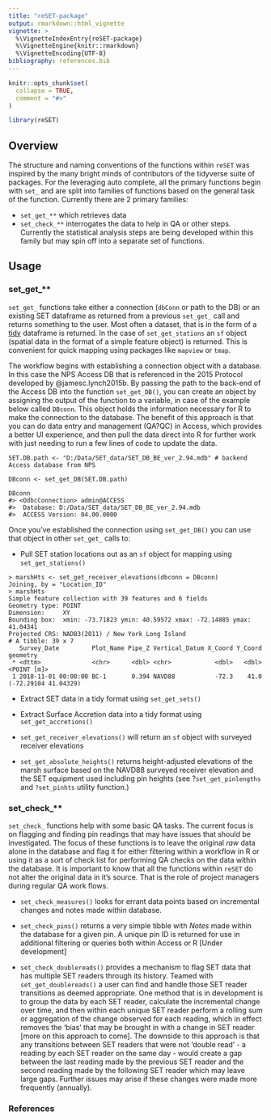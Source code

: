 ```yaml
---
title: "reSET-package"
output: rmarkdown::html_vignette
vignette: >
  %\VignetteIndexEntry{reSET-package}
  %\VignetteEngine{knitr::rmarkdown}
  %\VignetteEncoding{UTF-8}
bibliography: references.bib
---
```


```r
knitr::opts_chunk$set(
  collapse = TRUE,
  comment = "#>"
)
```

```r
library(reSET)
```

## Overview

The structure and naming conventions of the functions within `reSET` was inspired by the many bright minds of contributors of the tidyverse suite of packages. For the leveraging auto complete, all the primary functions begin with `set_` and are split into families of functions based on the general task of the function. Currently there are 2 primary families:

-   `set_get_**` which retrieves data
-   `set_check_**` interrogates the data to help in QA or other steps. Currently the statistical analysis steps are being developed within this family but may spin off into a separate set of functions.

## Usage

### set_get\_\*\*

`set_get_` functions take either a connection (`dbConn` or path to the DB) or an existing SET dataframe as returned from a previous `set_get_` call and returns something to the user. Most often a dataset, that is in the form of a [tidy](https://cran.r-project.org/web/packages/tidyr/vignettes/tidy-data.html) dataframe is returned. In the case of `set_get_stations` an `sf` object (spatial data in the format of a simple feature object) is returned. This is convenient for quick mapping using packages like `mapview` or `tmap`.

The workflow begins with establishing a connection object with a database. In this case the NPS Access DB that is referenced in the 2015 Protocol developed by \@jamesc.lynch2015b. By passing the path to the back-end of the Access DB into the function `set_get_DB()`, you can create an object by assigning the output of the function to a variable, in case of the example below called `DBconn`. This object holds the information necessary for R to make the connection to the database. The benefit of this approach is that you can do data entry and management (QA?QC) in Access, which provides a better UI experience, and then pull the data direct into R for further work with just needing to run a few lines of code to update the data.

    SET.DB.path <- "D:/Data/SET_data/SET_DB_BE_ver_2.94.mdb" # backend Access database from NPS

    DBconn <- set_get_DB(SET.DB.path) 

    DBconn
    #> <OdbcConnection> admin@ACCESS
    #>  Database: D:/Data/SET_data/SET_DB_BE_ver_2.94.mdb
    #>  ACCESS Version: 04.00.0000

Once you've established the connection using `set_get_DB()` you can use that object in other `set_get_` calls to:

-   Pull SET station locations out as an `sf` object for mapping using `set_get_stations()`

<!-- -->

    > marshHts <- set_get_receiver_elevations(dbconn = DBconn)
    Joining, by = "Location_ID"
    > marshHts
    Simple feature collection with 39 features and 6 fields
    Geometry type: POINT
    Dimension:     XY
    Bounding box:  xmin: -73.71823 ymin: 40.59572 xmax: -72.14885 ymax: 41.04341
    Projected CRS: NAD83(2011) / New York Long Island
    # A tibble: 39 x 7
       Survey_Date         Plot_Name Pipe_Z Vertical_Datum X_Coord Y_Coord             geometry
     * <dttm>              <chr>      <dbl> <chr>            <dbl>   <dbl>          <POINT [m]>
     1 2018-11-01 00:00:00 BC-1       0.394 NAVD88           -72.3    41.0 (-72.29104 41.04329)

-   Extract SET data in a tidy format using `set_get_sets()`

-   Extract Surface Accretion data into a tidy format using `set_get_accretions()`

-   `set_get_receiver_elevations()` will return an `sf` object with surveyed receiver elevations

-   `set_get_absolute_heights()` returns height-adjusted elevations of the marsh surface based on the NAVD88 surveyed receiver elevation and the SET equipment used including pin heights (see ?`set_get_pinlengths` and `?set_pinhts` utility function.)

### set_check\_\*\*

`set_check_` functions help with some basic QA tasks. The current focus is on flagging and finding pin readings that may have issues that should be investigated. The focus of these functions is to leave the original *raw* data alone in the database and flag it for either filtering within a workflow in R or using it as a sort of check list for performing QA checks on the data within the database. It is important to know that all the functions within `reSET` do not alter the original data in it's source. That is the role of project managers during regular QA work flows.

-   `set_check_measures()` looks for errant data points based on incremental changes and notes made within database.

-   `set_check_pins()` returns a very simple tibble with *Notes* made within the database for a given pin. A unique pin ID is returned for use in additional filtering or queries both within Access or R \[Under development\]

-   `set_check_doublereads()` provides a mechanism to flag SET data that has multiple SET readers through its history. Teamed with `set_get_doublereads()` a user can find and handle those SET reader transitions as deemed appropriate. One method that is in development is to group the data by each SET reader, calculate the incremental change over time, and then within each unique SET reader perform a rolling sum or aggregation of the change observed for each reading, which in effect removes the 'bias' that may be brought in with a change in SET reader \[more on this approach to come\]. The downside to this approach is that any transitions between SET readers that were not 'double read' - a reading by each SET reader on the same day - would create a gap between the last reading made by the previous SET reader and the second reading made by the following SET reader which may leave large gaps. Further issues may arise if these changes were made more frequently (annually).

### References
